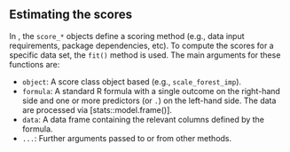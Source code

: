 ## Estimating the scores

In \pkg{filtro}, the `score_*` objects define a scoring method (e.g., data input requirements, package dependencies, etc). To compute the scores for a specific data set, the `fit()` method is used. The main arguments for these functions are: 

- `object`: A score class object based (e.g., `scale_forest_imp`).
- `formula`: A standard R formula with a single outcome on the right-hand side and one or more predictors (or `.`) on the left-hand side. The data are processed via [stats::model.frame()].
- `data`: A data frame containing the relevant columns defined by the formula.
- `...`:  Further arguments passed to or from other methods.

